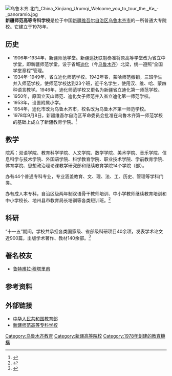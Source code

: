{{coord|43.80351|87.61405|display=title}}
{{infobox University
| name= 新疆师范高等专科学校<br>Xinjiang Education Institute
| SealImage = 
| Motto = 厚德励志  笃学尚行
| Established = 1978
| Type = 普通大专院校
| President = 赛依散·萨迪克
| Location = {{CHN}}[[新疆维吾尔自治区|新疆维吾尔自治区]][[乌鲁木齐|乌鲁木齐]]天山区明华街41号
| Student = 11300
| Faculty = 979
| Campus = 市区
| Website = https://www.xjei.edu.cn/
}}
[[File:乌鲁木齐.北门_China_Xinjiang_Urumqi_Welcome_you_to_tour_the,_Ки_-_panoramio.jpg|thumb]]
'''新疆师范高等专科学校'''是位于中国[[新疆维吾尔自治区|新疆维吾尔自治区]][[乌鲁木齐市|乌鲁木齐市]]的一所普通大专院校。它建立于1978年。

==历史==
* 1906年-1934年，新疆师范学堂。新疆巡抚联魁奏准将原高等学堂改为省立中学堂，即新疆师范学堂，设于省城[[迪化|迪化]]（今[[乌鲁木齐|乌鲁木齐]]）北梁，统一遵照“全国学堂章程”管理。
* 1934年-1949年，省立迪化师范学校。1942年春，蒙哈师范撤销，三班学生并入师范学校，使师范学校达到23个班，近千名学生，使用汉、维、哈、蒙四种语言教学。1946年，迪化师范学校又更名为新疆省立迪化第一师范学校。
* 1950年，原国立天山师范、迪化女子师范并入省立迪化第一师范学校。
* 1953年，设置附属小学。
* 1954年，迪化市改为乌鲁木齐市，校名改为乌鲁木齐第一师范学校。
* 1978年9月8日，新疆维吾尔自治区革命委员会批准在乌鲁木齐第一师范学校的基础上成立了新疆教育学院。<ref>{{cite web|url=http://www.xjei.cn/xxgk/lsyg/|title=历史沿革|language=zh-hans|deadurl=yes|archiveurl=https://web.archive.org/web/20131020140503/http://www.xjei.cn/xxgk/lsyg/|archivedate=2013年10月20日|df=}}</ref>

==教学==
院系：双语学院、教育科学学院、人文学院、数学学院、美术学院、音乐学院、信息科学与技术学院、外国语学院、科学教育学院、职业技术学院、学前教育学院、体育学院、思想政治理论课教学研究部和继续教育学院14个学院（部）。

办有44个普通专科专业，专业涵盖教育、文、理、法、工、历史、管理等学科门类。

办有成人本专科，自治区级两年制双语骨干教师培训、中小学教师继续教育培训和中小学校长、地州县市教育局长培训等各类短训班。<ref name="介绍2">{{cite web|url=http://www.xjei.cn/show.php?contentid=4323|title=新疆师范高等专科学校（新疆教育学院）2013年招生简章|accessdate=2013-10-09|language=zh-hans|deadurl=yes|archiveurl=https://web.archive.org/web/20130901225050/http://www.xjei.cn/show.php?contentid=4323|archivedate=2013年9月1日|df=}}</ref>

==科研==
“十一五”期间，学校共承担各类国家级、省部级科研项目40余项，发表学术论文近900篇，出版学术著作、教材140余部。<ref name="介绍2">{{cite web|url=http://www.xjei.cn/show.php?contentid=4323|title=新疆师范高等专科学校（新疆教育学院）2013年招生简章|accessdate=2013-10-09|language=zh-hans|deadurl=yes|archiveurl=https://web.archive.org/web/20130901225050/http://www.xjei.cn/show.php?contentid=4323|archivedate=2013年9月1日|df=}}</ref>

== 著名校友 ==
*[[鲁特甫拉·穆塔里甫|鲁特甫拉·穆塔里甫]]

==参考资料==
{{reflist}}

==外部链接==
* [https://web.archive.org/web/20101007210220/http://www.moe.edu.cn/english/ 中华人民共和国教育部]
* [https://www.xjei.edu.cn/ 新疆师范高等专科学校] {{Wayback|url=https://www.xjei.edu.cn/ |date=20200322055556 }}

{{新疆高等院校}}

{{coord missing|Xinjiang}}

[[Category:乌鲁木齐教育|Category:乌鲁木齐教育]]
[[Category:新疆高等院校|Category:新疆高等院校]]
[[Category:1978年創建的教育機構|Category:1978年創建的教育機構]]